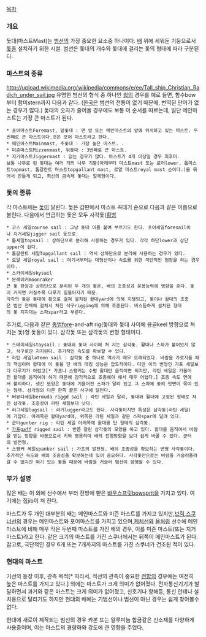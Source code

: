 [[목차]]

=== 개요 ===
돛대(마스트Mast)는 [[범선]]의 가장 중요한 요소중 하나이다. [[배]] 위에 세워둔 기둥으로서 [[돛]]을 설치하기 위한 시설. 범선은 돛대의 개수와 돛대에 걸리는 돛의 형태에 따라 구분된다.

=== 마스트의 종류 ===
http://upload.wikimedia.org/wikipedia/commons/e/ee/Tall_ship_Christian_Radich_under_sail.jpg
유명한 범선의 형식 중 하나인 [[쉽]]의 경우를 예로 들면, 함수bow부터 함미stern까지 다음과 같다. ([[한국]]은 범선의 전통이 없기 때문에, 번역된 단어가 없는 경우가 많다.) 돛대의 숫자가 줄어들 경우에도 보통 이 순서를 따르는데, 일단 메인마스트는 가장 큰 마스트가 된다.
 * 포어마스트Foremast, 앞돛대 : 맨 앞 또는 메인마스트의 앞에 위치하고 있는 마스트. 두번째로 큰 마스트이다.것은 포어 마스트라고 한다.
 * 메인마스트Mainmast, 주돛대 : 가장 높은 마스트. .
 * 미즌마스트Mizzenmast, 뒤돛대 : 3번째로 큰 마스트.  
 * 지거마스트Jiggermast : 없는 경우가 많다. 마스트가 4개 이상일 경우 최후미.
 보통 나무로 된 돛대는 여러 개의 나무 기둥(아래부터 마스트mast 또는 로어lower, 톱마스트topmast, 톱갈란트 마스트topgallant mast, 로얄 마스트royal mast 순이다.)을 묶어서 만들게 되고, 최신의 금속제 돛대는 일체형이다. 

=== 돛의 종류 ===
각 마스트에는 [[돛]]이 달린다. 돛은 갑판에서 마스트 꼭대기 순으로 다음과 같은 이름으로 불린다. 다음에서 언급하는 돛은 모두 사각돛([[횡범]]
 * 코스 세일course sail : 그냥 돛대 이름 붙여 부르기도 한다. 포어세일foresail이나 지거세일jigger sail 등으로.
 * 톱세일topsail : 상하단으로 분리해 사용하는 경우가 있다. 각각 하단lower과 상단upper이 된다.
 * 톱갈란트 세일Topgallant sail : 역시 상하단으로 분리해 사용하는 경우가 있다.
 * 로얄 세일royal sail : 여기서부터는 대형선이나 속도를 위한 극단적인 범장을 하는 경우이다.
 * 스카이세일skysail 
 * 문레이커moonraker
 큰 돛 한장과 상하단으로 분리된 두 개의 돛은, 배의 조종성과 운용능력에 영향을 준다. 돛이 커지면 커질수록 다루기 힘들어지기 때문.
 각각의 돛은 돛대에 횡으로 걸쳐 설치된 활대yard에 의해 지탱되고, 돛이나 활대의 조종은 범선 전체에 걸쳐서 쳐진 삭구rigging에 의해 조종된다. 비스듬하게 설치된 형태의 돛 지지대는 스파spar라고 부른다.

추가로, 다음과 같은 [[종범]]fore-and-aft rig(돛대와 돛대 사이에 용골keel 방향으로 쳐 지는 돛)형 돛들이 있다. 삼각돛 또는 삼각돛의 변형 형태이다.
 * 스테이세일staysail : 돛대와 돛대 사이에 쳐 지는 삼각돛. 활대나 스파가 붙어있지 않고, 삭구로만 지지된다. 추가적인 속도를 확보할 수 있다.
 * 라틴 세일lateen sail : 삼각돛 중 하나로 역사가 매우 오래되었다. 바람을 가로지를 때의 핵심이며 활대에 이 돛을 단 배의 태킹 성능은 압도적이다. 다만 이의 변형인 가프 세일보다 다루기가 어렵고[* 가프나 스팽커는 수평 활대만 움직이면 되지만, 라틴 세일은 기울어진 활대를 움직여야 하기 때문에 감각적으로 조종해야 해서 매우 어렵다.] 조종 속도 면에서 불리하다. 생긴 모양은 돛대에 기울어진 스파가 달려 있고 그 스파에 돛의 빗면이 묶여 있는 형태. 삼각형의 다른 한쪽 끝은 삭구에 달린다.
 * 버뮤다세일bermuda riggd sail : 라틴 세일과 달리, 돛대와 활대에 고정된 형태로 쳐진 삼각돛. 조종성이 라틴 세일보다 낫다.
 * 러그세일lugsail : 러거lugger라고도 한다. 사각돛이지만 특성은 삼각돛(라틴 세일)에 가깝다. 아래쪽은 활대yard에, 위쪽은 라틴 세일과 같은 스파spar에 달려 있다. 
 * 군터gunter rig : 라틴 세일 아래쪽에 활대를 단 형태의 삼각돛.
 * [[가프]]gaff rigged sail : 반쯤 잘린 삼각돛의 모양을 하고 있다. 활대를 움직여서 바람을 받는 방향을 바꿈으로서 키와 병용하여 배의 진행방향을 보다 쉽게 바꿀 수 있다. 군터의 발전형.
 * 스팽커 세일spanker sail : 가프의 발전형. 배의 조종성을 확보하는 변형 사각돛이다.
 추가적인 속도와 배의 조종성을 확보하는데 있어 중요하다. 사각돛만으로는 바람을 거슬러올라갈 수 없지만 여기 있는 돛들 때문에 바람을 거슬러 범선이 항행할 수 있다.

=== 부가 설명 ===
많은 배는 이 외에 선수에서 부터 전방에 뻗은 [[바우스프릿]]bowsprit을 가지고 있다. 여기에는 집jib이 쳐 진다. 

마스트가 두 개인 대부분의 배는 메인마스트와 미즌 마스트를 가지고 있지만,[[브릭]],[[스쿠너선]]의 경우는 메인마스트와 포어마스트를 가지고 있으며,[[케치선]]와 [[욜]]처럼 선수에 메인마스트에 비해 매우 작은 두번째 마스트를 가진 배의 경우, 이를 미즌 마스트(또는 지거 마스트)라고 한다. 같은 크기의 마스트를 가진 스쿠너에서는 뒤쪽이 메인마스트가 된다. 
참고로, 극단적인 경우 6개 또는 7개까지의 마스트를 가진 스쿠너가 건조된 적이 있다. 

=== 현대의 마스트 ===
기선의 등장 이후, 관측 목적[* 따라서, 적선의 관측이 중요한 [[전함]]의 경우에는 여전히 높은 마스트를 가지고 있다.] 외에는 마스트가 크게 의미가 없어졌다. 전자통신기기가 발달하면서 과거와 같은 마스트는 크게 의미가 없어졌고, 신호기나 항해등, 통신 안테나 설치용으로 달리기도 하지만 현대의 배에는 기범선이나 범선이 아닌 경우는 쉽게 찾아볼수 없다.

현대에 새로이 제작되는 범선의 경우 카본 또는 알루미늄 합금같은 신소재를 다양하게 사용중이며, 이는 마스트의 경량화와 강도에 큰 영향을 주었다.
